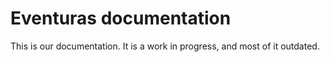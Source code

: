 # Eventuras documentation

This is our documentation. It is a work in progress, and most of it outdated.

